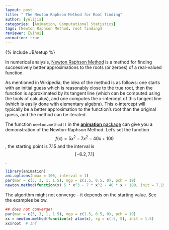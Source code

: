 ```yaml
---
layout: post
title: " The Newton Raphson Method for Root finding"
author: [yulijia]
categories: [Animation, Computational Statistics]
tags: [Newton Raphson Method, root finding]
reviewer: [yihui]
animation: true
---
```

{% include JB/setup %}

In numerical analysis, [Newton Raphson Method](http://en.wikipedia.org/wiki/Newton's_method) is a
method for finding successively better approximations to the roots (or zeroes) of a real-valued
function.

As mentioned in Wikipedia, the idea of the method is as follows: one starts with an initial guess
which is reasonably close to the true root, then the function is approximated by its tangent line
(which can be computed using the tools of calculus), and one computes the x-intercept of this
tangent line (which is easily done with elementary algebra). This x-intercept will typically be a
better approximation to the function's root than the original guess, and the method can be
iterated.

The function `newton.method()` in the [**animation** package](http://yihui.name/animation) can give
you a demonstration of the Newton-Raphson Method. Let's set the function
$$f(x)=5x{^2}-7x{^2}-40x+100$$, the starting point is 7.15 and the interval is $$[-6.2, 7.1]$$.

```r
library(animation)
ani.options(nmax = 100, interval = 1)
par(mar = c(3, 3, 1, 1.5), mgp = c(1.5, 0.5, 0), pch = 19)
newton.method(function(x) 5 * x^3 - 7 * x^2 - 40 * x + 100, init = 7.15, rg = c(-6.2, 7.1))
```

The algorithm might not converge – it depends on the starting value. See the examples below.

```r
## does not converge!
par(mar = c(3, 3, 1, 1.5), mgp = c(1.5, 0.5, 0), pch = 19)
xx = newton.method(function(x) atan(x), rg = c(-5, 5), init = 1.5)
xx$root  # Inf
```
